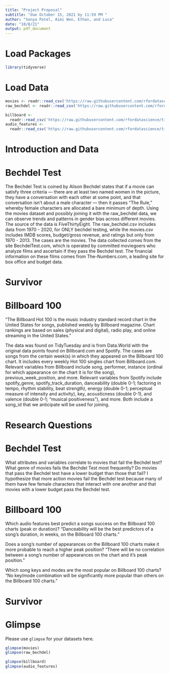 ```yaml
---
title: "Project Proposal"
subtitle: "due October 15, 2021 by 11:59 PM "
author: "Sonya Patel, Aimi Wen, Ethan, and Luca"
date: "10/8/21"
output: pdf_document
---
```


# Load Packages

```r
library(tidyverse) 
``` 

# Load Data
```r
movies <- readr::read_csv('https://raw.githubusercontent.com/rfordatascience/tidytuesday/master/data/2021/2021-03-09/movies.csv')
raw_bechdel <- readr::read_csv('https://raw.githubusercontent.com/rfordatascience/tidytuesday/master/data/2021/2021-03-09/raw_bechdel.csv')

billboard <- 
  readr::read_csv('https://raw.githubusercontent.com/rfordatascience/tidytuesday/master/data/2021/2021-09-14/billboard.csv')
audio_features <-
  readr::read_csv('https://raw.githubusercontent.com/rfordatascience/tidytuesday/master/data/2021/2021-09-14/audio_features.csv')
```

# Introduction and Data

# Bechdel Test

The Bechdel Test is coined by Alison Bechdel states that if a movie can satisfy three criteria — there are at least two named women in the picture, they have a conversation with each other at some point, and that conversation isn’t about a male character — then it passes “The Rule,” whereby female characters are allocated a bare minimum of depth. Using the movies dataset and possibly joining it with the raw_bechdel data, we can observe trends and patterns in gender bias across different movies. The source of the data is FiveThirtyEight. The raw_bechdel.csv includes data from 1970 - 2020, for ONLY bechdel testing, while the movies.csv includes IMDB scores, budget/gross revenue, and ratings but only from 1970 - 2013. The cases are the movies. The data collected comes from the site BechdelTest.com, which is operated by committed moviegoers who analyze films and ascertain if they pass the Bechdel test. The financial information on these films comes from The-Numbers.com, a leading site for box office and budget data. 

# Survivor



# Billboard 100

“The Billboard Hot 100 is the music industry standard record chart in the United States for songs, published weekly by Billboard magazine. Chart rankings are based on sales (physical and digital), radio play, and online streaming in the United States.”

The data was found on TidyTuesday and is from Data.World with the original data points found on Billboard.com and Spotify. The cases are songs from the certain week(s) in which they appeared on the Billboard 100 chart. It includes every weekly Hot 100 singles chart from Billboard.com. Relevant variables from Billboard include song, performer, instance (ordinal for which appearance on the chart it is for the song), previous_week_position, and more. Relevant variables from Spotify include spotify_genre, spotify_track_duration, danceability (double 0-1; factoring in tempo, rhythm stability, beat strength), energy (double 0-1; perceptual measure of intensity and activity), key, acousticness (double 0-1), and valence (double 0-1; “musical positiveness”), and more. Both include a song_id that we anticipate will be used for joining.

# Research Questions

# Bechdel Test

What attributes and variables correlate to movies that fail the Bechdel test? What genre of movies fails the Bechdel Test most frequently? Do movies that pass the Bechdel test have a lower budget than those that fail? I hypothesize that more action movies fail the Bechdel test because many of them have few female characters that interact with one another and that movies with a lower budget pass the Bechdel test. 

# Billboard 100

Which audio features best predict a songs success on the Billboard 100 charts (peak or duration)?
“Danceability will be the best predictors of a song’s duration, in weeks, on the Billboard 100 charts.”

Does a song's number of appearances on the Billboard 100 charts make it more probable to reach a higher peak position?
“There will be no correlation between a song’s number of appearances on the chart and it’s peak position.”

Which song keys and modes are the most popular on Billboard 100 charts?
“No key/mode combination will be significantly more popular than others on the Billboard 100 charts.”

# Survivor 


# Glimpse

Please use `glimpse` for your datasets here.
```r
glimpse(movies)
glimpse(raw_bechdel)

glimpse(billboard)
glimpse(audio_features)
```

